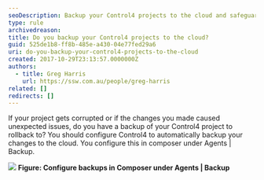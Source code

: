 ```yaml
---
seoDescription: Backup your Control4 projects to the cloud and safeguard against data loss or corruption with automated backups.
type: rule
archivedreason:
title: Do you backup your Control4 projects to the cloud?
guid: 525de1b8-ff8b-485e-a430-04e77fed29a6
uri: do-you-backup-your-control4-projects-to-the-cloud
created: 2017-10-29T23:13:57.0000000Z
authors:
  - title: Greg Harris
    url: https://ssw.com.au/people/greg-harris
related: []
redirects: []
---
```


If your project gets corrupted or if the changes you made caused unexpected issues, do you have a backup of your Control4 project to rollback to?
You should configure Control4 to automatically backup your changes to the cloud. You configure this in composer under Agents | Backup.

![](control4-backup.jpg)
**Figure: Configure backups in Composer under Agents | Backup**